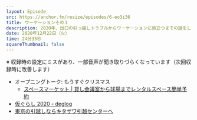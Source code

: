 ```yaml
---
layout: Episode
src: https://anchor.fm/resize/episodes/6-eo3i36
title: ワーケーションその１
description: 2020年、出口の引っ越しトラブルからワーケーションに旅立つまでの話をしました。
date: 2020年12月22日（火）
time: 24分35秒
squareThumbnail: false
---
```


※ 収録時の設定にミスがあり、一部音声が聞き取りづらくなっています（次回収録時に改善します）

- オープニングトーク: もうすぐクリスマス
  - [スペースマーケット | 貸し会議室から球場までレンタルスペース簡単予約](https://www.spacemarket.com/)
- [仮ぐらし 2020 - deglog](https://blog.deg.ooo/entry/temporary-life-2020)
- [東京の引越しならキタザワ引越センターへ](https://www.kitazawa4466.co.jp/)
